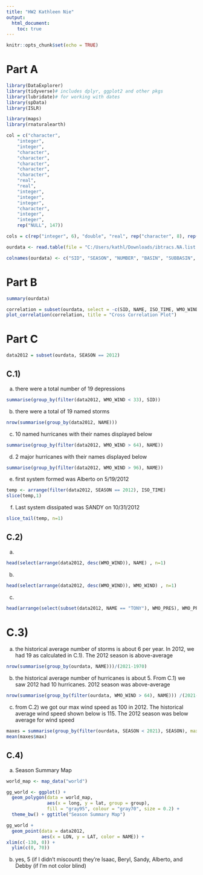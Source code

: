 ```yaml
---
title: "HW2 Kathleen Nie"
output: 
  html_document:
    toc: true
---
```


```r
knitr::opts_chunk$set(echo = TRUE)
```

# Part A

```r

library(DataExplorer)
library(tidyverse)# includes dplyr, ggplot2 and other pkgs
library(lubridate)# for working with dates
library(spData)
library(ISLR)

library(maps)     
library(rnaturalearth)
```

```r

col = c("character", 
    "integer", 
    "integer",   
    "character",  
    "character",   
    "character",
    "character",
    "character",
    "real",
    "real",
    "integer",
    "integer",
    "integer",
    "character",
    "integer",
    "integer",
    rep("NULL", 147))

cols = c(rep("integer", 6), "double", "real", rep("character", 8), rep("NULL", 147))

ourdata <- read.table(file = "C:/Users/kathl/Downloads/ibtracs.NA.list.v04r00.csv", sep = ",", colClasses = col, skip = 2, na.strings = c(" ", "hurdat_atl", "atcf", "hurdat_epa"))
```

```r
colnames(ourdata) <- c("SID", "SEASON", "NUMBER", "BASIN", "SUBBASIN", "NAME", "ISO_TIME", "NATURE", "LAT", "LON", "WMO_WIND", "WMO_PRES", "WMO_AGENCY", "TRACK_TYPE", "DIST2LAND", "LANDFALL")


```
# Part B
```r
summary(ourdata)
```

```r
correlation = subset(ourdata, select = -c(SID, NAME, ISO_TIME, WMO_WIND, WMO_PRES, LANDFALL) )
plot_correlation(correlation, title = "Cross Correlation Plot")

```

# Part C

```r

data2012 = subset(ourdata, SEASON == 2012)

```
## C.1) 


a) there were a total number of 19 depressions 
```r

summarise(group_by(filter(data2012, WMO_WIND < 33), SID))


```

b) there were a total of 19 named storms 
```r
nrow(summarise(group_by(data2012, NAME)))
```

c) 10 named hurricanes with their names displayed below

```r
summarise(group_by(filter(data2012, WMO_WIND > 64), NAME))
```

d) 2 major hurricanes with their names displayed below 

```r
summarise(group_by(filter(data2012, WMO_WIND > 96), NAME))
```

e) first system formed was Alberto on 5/19/2012
```r
temp <- arrange(filter(data2012, SEASON == 2012), ISO_TIME)
slice(temp,1)
```



f) Last system dissipated was SANDY on 10/31/2012

```r
slice_tail(temp, n=1)
```

## C.2) 

a) 
```r
head(select(arrange(data2012, desc(WMO_WIND)), NAME) , n=1)
```
b) 
```r
head(select(arrange(data2012, desc(WMO_WIND)), WMO_WIND) , n=1)
```
c) 

```r
head(arrange(select(subset(data2012, NAME == "TONY"), WMO_PRES), WMO_PRES), n = 1)
```

# C.3) 

a) the historical average number of storms is about 6 per year. In 2012, we had 19 as calculated in C.1). The 2012 season is above-average
```r
nrow(summarise(group_by(ourdata, NAME)))/(2021-1970)
```


b)
the historical average number of hurricanes is about 5. From C.1) we saw 2012 had 10 hurricanes. 2012 season was above-average
```r
nrow(summarise(group_by(filter(ourdata, WMO_WIND > 64), NAME))) /(2021-1970)

```


c) from C.2) we got our max wind speed as 100 in 2012. The historical average wind speed shown below is 115. The 2012 season was below average for wind speed

```r
maxes = summarise(group_by(filter(ourdata, SEASON < 2021), SEASON), max = max(WMO_WIND, na.rm = TRUE))
mean(maxes$max)
```

## C.4) 

a) Season Summary Map 
```r
world_map <- map_data("world")

gg_world <- ggplot() + 
  geom_polygon(data = world_map, 
               aes(x = long, y = lat, group = group), 
               fill = "gray95", colour = "gray70", size = 0.2) +
  theme_bw() + ggtitle("Season Summary Map")

gg_world +
  geom_point(data = data2012,
             aes(x = LON, y = LAT, color = NAME)) +
xlim(c(-130, 0)) + 
  ylim(c(0, 70))
```




b) 
yes, 5 (if I didn't miscount)
they're Isaac, Beryl, Sandy, Alberto, and Debby (if I'm not color blind)

